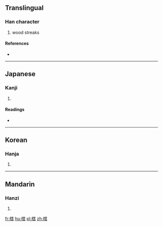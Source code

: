 ==Translingual==

===Han character===
{{Han char|rn=75|rad=木|as=12|sn=16|four=|canj=木一月戈 (DMBI)}}

# wood streaks

====References====
* {{Han ref|kx=0553.130|dkj=15537|dj=0941.250|hdz=21290.050|uh=6A52|ud=27218}}

----

==Japanese==

===Kanji===
{{ja-kanji|grade=|rs=木12}}

# {{defn|lang=ja|sort=木12}}

====Readings====
* {{ja-readings|on=[[うん]] (un)|kun=[[もくめ]] (mokume)}}

----

==Korean==

===Hanja===
{{ko-hanja|hangeul=운|eumhun=|rv=un|mr=un|y=wun}}

# {{defn|lang=ko|sort=木12}}

----

==Mandarin==

===Hanzi===
{{cmn-hanzi|pin=[[chén]] ([[chen2]]), [[dèng]] ([[deng4]]), [[yún]] ([[yun2]])|wg=ch'en<sup>2</sup>, teng<sup>4</sup>, yün<sup>2</sup>}}

# {{defn|lang=cmn|sort=木12}}

[[fr:橒]]
[[hu:橒]]
[[pl:橒]]
[[zh:橒]]
